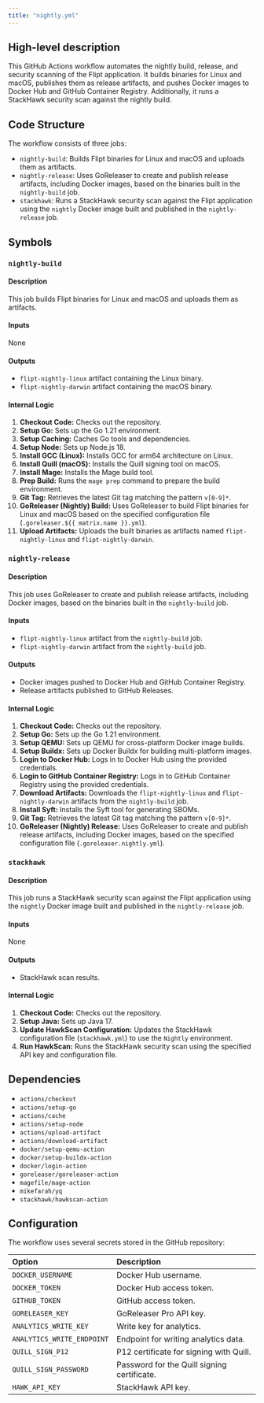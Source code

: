 ```yaml
---
title: "nightly.yml"
---
```


## High-level description
This GitHub Actions workflow automates the nightly build, release, and security scanning of the Flipt application. It builds binaries for Linux and macOS, publishes them as release artifacts, and pushes Docker images to Docker Hub and GitHub Container Registry. Additionally, it runs a StackHawk security scan against the nightly build.

## Code Structure
The workflow consists of three jobs:

- `nightly-build`: Builds Flipt binaries for Linux and macOS and uploads them as artifacts.
- `nightly-release`: Uses GoReleaser to create and publish release artifacts, including Docker images, based on the binaries built in the `nightly-build` job.
- `stackhawk`: Runs a StackHawk security scan against the Flipt application using the `nightly` Docker image built and published in the `nightly-release` job.

## Symbols

### `nightly-build`
#### Description
This job builds Flipt binaries for Linux and macOS and uploads them as artifacts.

#### Inputs
None

#### Outputs
- `flipt-nightly-linux` artifact containing the Linux binary.
- `flipt-nightly-darwin` artifact containing the macOS binary.

#### Internal Logic
1. **Checkout Code:** Checks out the repository.
2. **Setup Go:** Sets up the Go 1.21 environment.
3. **Setup Caching:** Caches Go tools and dependencies.
4. **Setup Node:** Sets up Node.js 18.
5. **Install GCC (Linux):** Installs GCC for arm64 architecture on Linux.
6. **Install Quill (macOS):** Installs the Quill signing tool on macOS.
7. **Install Mage:** Installs the Mage build tool.
8. **Prep Build:** Runs the `mage prep` command to prepare the build environment.
9. **Git Tag:** Retrieves the latest Git tag matching the pattern `v[0-9]*`.
10. **GoReleaser (Nightly) Build:** Uses GoReleaser to build Flipt binaries for Linux and macOS based on the specified configuration file (`.goreleaser.${{ matrix.name }}.yml`).
11. **Upload Artifacts:** Uploads the built binaries as artifacts named `flipt-nightly-linux` and `flipt-nightly-darwin`.

### `nightly-release`
#### Description
This job uses GoReleaser to create and publish release artifacts, including Docker images, based on the binaries built in the `nightly-build` job.

#### Inputs
- `flipt-nightly-linux` artifact from the `nightly-build` job.
- `flipt-nightly-darwin` artifact from the `nightly-build` job.

#### Outputs
- Docker images pushed to Docker Hub and GitHub Container Registry.
- Release artifacts published to GitHub Releases.

#### Internal Logic
1. **Checkout Code:** Checks out the repository.
2. **Setup Go:** Sets up the Go 1.21 environment.
3. **Setup QEMU:** Sets up QEMU for cross-platform Docker image builds.
4. **Setup Buildx:** Sets up Docker Buildx for building multi-platform images.
5. **Login to Docker Hub:** Logs in to Docker Hub using the provided credentials.
6. **Login to GitHub Container Registry:** Logs in to GitHub Container Registry using the provided credentials.
7. **Download Artifacts:** Downloads the `flipt-nightly-linux` and `flipt-nightly-darwin` artifacts from the `nightly-build` job.
8. **Install Syft:** Installs the Syft tool for generating SBOMs.
9. **Git Tag:** Retrieves the latest Git tag matching the pattern `v[0-9]*`.
10. **GoReleaser (Nightly) Release:** Uses GoReleaser to create and publish release artifacts, including Docker images, based on the specified configuration file (`.goreleaser.nightly.yml`).

### `stackhawk`
#### Description
This job runs a StackHawk security scan against the Flipt application using the `nightly` Docker image built and published in the `nightly-release` job.

#### Inputs
None

#### Outputs
- StackHawk scan results.

#### Internal Logic
1. **Checkout Code:** Checks out the repository.
2. **Setup Java:** Sets up Java 17.
3. **Update HawkScan Configuration:** Updates the StackHawk configuration file (`stackhawk.yml`) to use the `Nightly` environment.
4. **Run HawkScan:** Runs the StackHawk security scan using the specified API key and configuration file.

## Dependencies
- `actions/checkout`
- `actions/setup-go`
- `actions/cache`
- `actions/setup-node`
- `actions/upload-artifact`
- `actions/download-artifact`
- `docker/setup-qemu-action`
- `docker/setup-buildx-action`
- `docker/login-action`
- `goreleaser/goreleaser-action`
- `magefile/mage-action`
- `mikefarah/yq`
- `stackhawk/hawkscan-action`

## Configuration
The workflow uses several secrets stored in the GitHub repository:

| Option | Description |
|:-------|:------------|
| `DOCKER_USERNAME` | Docker Hub username. |
| `DOCKER_TOKEN` | Docker Hub access token. |
| `GITHUB_TOKEN` | GitHub access token. |
| `GORELEASER_KEY` | GoReleaser Pro API key. |
| `ANALYTICS_WRITE_KEY` | Write key for analytics. |
| `ANALYTICS_WRITE_ENDPOINT` | Endpoint for writing analytics data. |
| `QUILL_SIGN_P12` | P12 certificate for signing with Quill. |
| `QUILL_SIGN_PASSWORD` | Password for the Quill signing certificate. |
| `HAWK_API_KEY` | StackHawk API key. | 
